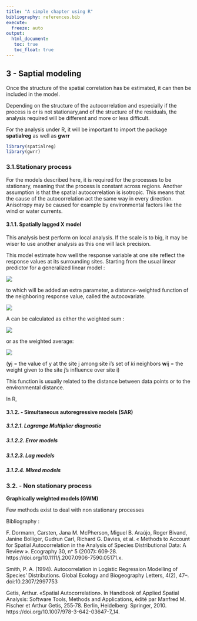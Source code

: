 ```yaml
---
title: "A simple chapter using R"
bibliography: references.bib
execute: 
  freeze: auto
output: 
  html_document:
   toc: true
   toc_float: true
---
```


## 3 - Saptial modeling

Once the structure of the spatial correlation has be estimated, it can then be included in the model.

Depending on the structure of the autocorrelation and especially if the process is or is not stationary,and of the structure of the residuals, the analysis required will be different and more or less difficult.

For the analysis under R, it will be important to import the package **spatialreg** as well as **gwrr**

```r
library(spatialreg)
library(gwrr)
```

### 3.1.Stationary process

For the models described here, it is required for the processes to be stationary, meaning that the process is constant across regions. Another assumption is that the spatial autocorrelation is isotropic. This means that the cause of the autocorrelation act the same way in every direction. Anisotropy may be caused for example by environmental factors like the wind or water currents.

#### 3.1.1. Spatially lagged X model

This analysis best perform on local analysis. If the scale is to big, it may be wiser to use another analysis as this one will lack precision.

This model estimate how well the response variable at one site reflect the response values at its surrounding sites. Starting from the usual linear predictor for a generalized linear model :

![](~/cours/Master%202/S1/OCR/MODE_reproduciblescience/images%20projet/equation_glm%20.png)

to which will be added an extra parameter, a distance-weighted function of the neighboring response value, called the autocovariate.

![](~/cours/Master%202/S1/OCR/MODE_reproduciblescience/images%20projet/autocovariate_function.png)

A can be calculated as either the weighted sum :

![](~/cours/Master%202/S1/OCR/MODE_reproduciblescience/images%20projet/weighted_sum.png)

or as the weighted average:

![](~/cours/Master%202/S1/OCR/MODE_reproduciblescience/images%20projet/weighted_average.png)

(**y**j = the value of y at the site j among site i's set of *k*i neighbors **w**ij = the weight given to the site j's influence over site i)

This function is usually related to the distance between data points or to the environmental distance.

In R,

#### 3.1.2. - Simultaneous autoregressive models (SAR)

##### 3.1.2.1. Lagrange Multiplier diagnostic

##### 3.1.2.2. Error models

##### 3.1.2.3. Lag models

##### 3.1.2.4. Mixed models

### 3.2. - Non stationary process

**Graphically weighted models (GWM)**

Few methods exist to deal with non stationary processes

Bibliography :

F. Dormann, Carsten, Jana M. McPherson, Miguel B. Araújo, Roger Bivand, Janine Bolliger, Gudrun Carl, Richard G. Davies, et al. « Methods to Account for Spatial Autocorrelation in the Analysis of Species Distributional Data: A Review ». Ecography 30, nᵒ 5 (2007): 609‑28. https://doi.org/10.1111/j.2007.0906-7590.05171.x.

Smith, P. A. (1994). Autocorrelation in Logistic Regression Modelling of Species' Distributions. Global Ecology and Biogeography Letters, 4(2), 47--. doi:10.2307/2997753

Getis, Arthur. «Spatial Autocorrelation». In Handbook of Applied Spatial Analysis: Software Tools, Methods and Applications, édité par Manfred M. Fischer et Arthur Getis, 255‑78. Berlin, Heidelberg: Springer, 2010. https://doi.org/10.1007/978-3-642-03647-7_14.
